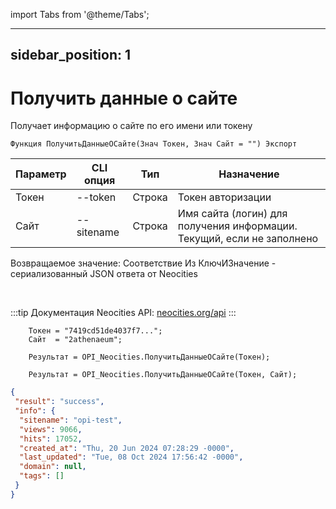﻿import Tabs from '@theme/Tabs';

---
sidebar_position: 1
---

# Получить данные о сайте
 Получает информацию о сайте по его имени или токену



`Функция ПолучитьДанныеОСайте(Знач Токен, Знач Сайт = "") Экспорт`

  | Параметр | CLI опция | Тип | Назначение |
  |-|-|-|-|
  | Токен | --token | Строка | Токен авторизации |
  | Сайт | --sitename | Строка | Имя сайта (логин) для получения информации. Текущий, если не заполнено |

  
  Возвращаемое значение:   Соответствие Из КлючИЗначение - сериализованный JSON ответа от Neocities

<br/>

:::tip
Документация Neocities API: [neocities.org/api](https://neocities.org/api)
:::
<br/>


```bsl title="Пример кода"
    Токен = "7419cd51de4037f7...";
    Сайт  = "2athenaeum";

    Результат = OPI_Neocities.ПолучитьДанныеОСайте(Токен);

    Результат = OPI_Neocities.ПолучитьДанныеОСайте(Токен, Сайт);
```
    



```json title="Результат"
{
 "result": "success",
 "info": {
  "sitename": "opi-test",
  "views": 9066,
  "hits": 17052,
  "created_at": "Thu, 20 Jun 2024 07:28:29 -0000",
  "last_updated": "Tue, 08 Oct 2024 17:56:42 -0000",
  "domain": null,
  "tags": []
 }
}
```

